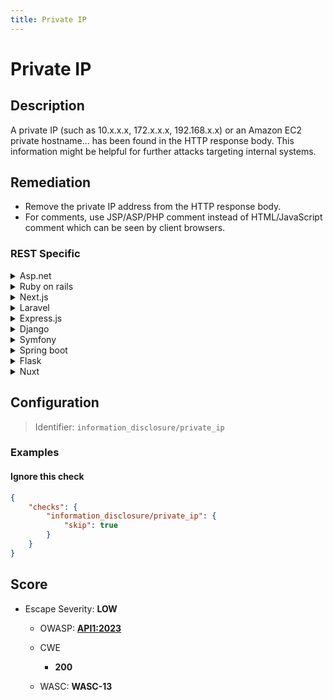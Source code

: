 ```yaml
---
title: Private IP
---
```


# Private IP

## Description

A private IP (such as 10.x.x.x, 172.x.x.x, 192.168.x.x) or an Amazon EC2 private hostname... has been found in the HTTP response body.
This information might be helpful for further attacks targeting internal systems.


## Remediation

* Remove the private IP address from the HTTP response body.
* For comments, use JSP/ASP/PHP comment instead of HTML/JavaScript comment which can be seen by client browsers.



### REST Specific

<details>
    <summary>Asp.net</summary>

Ensure that any sensitive information, including private IP addresses, is not included in the HTTP response body. Use custom error pages and configure them to prevent leakage of such details.

</details>

<details>
    <summary>Ruby on rails</summary>

Filter out private IP addresses from the response body in your Rails application. Use Rails filters to remove or mask this information before rendering the response.

</details>

<details>
    <summary>Next.js</summary>

Avoid sending private IP addresses in API responses. Use environment variables for sensitive data and ensure that they are not included in the response body.

</details>

<details>
    <summary>Laravel</summary>

Sanitize your output to ensure that private IP addresses are not included in the HTTP response. Use middleware to intercept and modify responses if necessary.

</details>

<details>
    <summary>Express.js</summary>

Implement middleware to check and filter out private IP addresses from the response body before sending it to the client.

</details>

<details>
    <summary>Django</summary>

Ensure that your Django views and templates do not include private IP addresses in the context data passed to them.

</details>

<details>
    <summary>Symfony</summary>

Use Symfony's response event listeners to filter out private IP addresses from the response content.

</details>

<details>
    <summary>Spring boot</summary>

Configure your Spring Boot application to avoid exposing private IP addresses in the response. Use AOP to intercept responses and sanitize any private IPs.

</details>

<details>
    <summary>Flask</summary>

Use Flask response handlers to remove or mask private IP addresses from the response body before it is sent to the client.

</details>

<details>
    <summary>Nuxt</summary>

Ensure that your Nuxt.js application does not include private IP addresses in the API responses or the generated HTML.

</details>

## Configuration

> Identifier: `information_disclosure/private_ip`



### Examples



#### Ignore this check

```json
{
    "checks": {
        "information_disclosure/private_ip": {
            "skip": true
        }
    }
}
```




## Score

- Escape Severity: **<span className="low-severity">LOW</span>**
  - OWASP: **[API1:2023](https://github.com/OWASP/API-Security/blob/master/editions/2023/en/0xa1-broken-object-level-authorization.md)**
  
  - CWE
    - **200**
  - WASC: **WASC-13**
  
  






